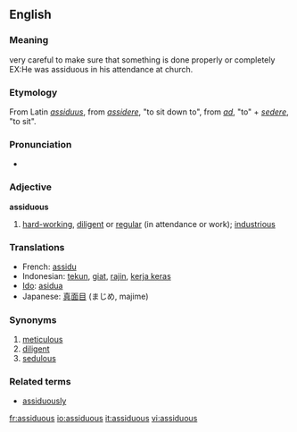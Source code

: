 ==English==
===Meaning===
very careful to make sure that something is done properly or completely
EX:He was assiduous in his attendance at church.

===Etymology===
From Latin ''[[assiduus]]'', from ''[[assidere]]'', "to sit down to", from ''[[ad#Latin|ad]]'', "to" + ''[[sedere]]'', "to sit".
===Pronunciation===
*{{IPA|/əˈsɪdjʊəs/}}

===Adjective===
'''assiduous'''
# [[hard-working]], [[diligent]] or [[regular]] (in attendance or work); [[industrious]]

===Translations===
*French: [[assidu]]
*Indonesian: [[tekun]], [[giat]], [[rajin]], [[kerja keras]]
*[[Ido]]: [[asidua]]
*Japanese: [[真面目]] (まじめ, majime)

===Synonyms===
#[[meticulous]]
#[[diligent]]
#[[sedulous]]

===Related terms===
* [[assiduously]]

[[fr:assiduous]]
[[io:assiduous]]
[[it:assiduous]]
[[vi:assiduous]]